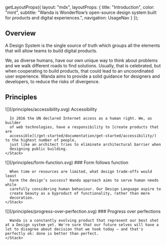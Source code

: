 
  getLayoutProps({
    layout: "mdx",
    layoutProps: {
      title: "Introduction",
      color: "mint",
      subtitle:
        "Wanda is Wonderflow’s open-source design system built for products and digital experiences.",
      navigation: UsageNav
    }
  });

## Overview

A Design System is the single source of truth which groups all the elements that will allow teams to build digital products.

We, as diverse humans, have our own unique way to think about problems and we walk different roads to find solutions. Usually, that is celebrated, but when cooperating to build products, that could lead to an uncoordinated user experience. Wanda aims to provide a solid guidance for designers and developers, to reduce the risks of divergence.

## Principles

<Stack rowGap={80}>
  <Stack direction="row" fill={false} columnGap={40} rowGap={40} wrap>
    ![](/principles/accessibility.svg)
    <Stack rowGap={32} style={{maxWidth: '43ch'}}>
      <Text variant="heading-3">Accessibility</Text>

      In 2016 the UN declared Internet access as a human right. We, as builder
      of web technologies, have a responsibility to [create products that are
      accessible](/get-started/documentation/get-started/accessibility/) to the highest number of people,
      just like an architect tries to eliminate architectural barrier when
      designing public building.
    </Stack>
  </Stack>

  <Stack direction="row" fill={false} columnGap={40} rowGap={40} wrap>
    ![](/principles/form-function.svg)
    <Stack rowGap={32} style={{maxWidth: '43ch'}}>
      ### Form follows function

      When time or resources are limited, what design trade-offs would least
      harm the design’s success? Wanda approach aims to serve human needs while
      carefully considering human behaviour. Our Design Language aspire to
      create beauty as a byproduct of functionality, rather than mere
      decoration.
    </Stack>
  </Stack>

  <Stack direction="row" fill={false} columnGap={40} rowGap={40} wrap>
    ![](/principles/progress-over-perfection.svg)
    <Stack rowGap={32} style={{maxWidth: '43ch'}}>
      ### Progress over perfections

      Wanda is a constantly evolving product that represent our best shot at a Design system yet. We're sure that our future selves will have a lot to disagree about decision that we took today — and that's perfectly ok: done is better than perfect.
    </Stack>
  </Stack>
</Stack>
